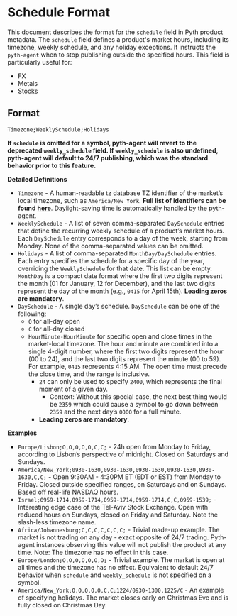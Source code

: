 # Schedule Format


This document describes the format for the `schedule` field in Pyth product metadata.
The `schedule` field defines a product's market hours, including its timezone, weekly schedule, and any holiday exceptions.
It instructs the `pyth-agent` when to stop publishing outside the specified hours.
This field is particularly useful for:


- FX
- Metals
- Stocks

## Format

```plain
Timezone;WeeklySchedule;Holidays
```

**If `schedule` is omitted for a symbol, pyth-agent will revert to the deprecated `weekly_schedule` field.
If `weekly_schedule` is also undefined, pyth-agent will default to 24/7 publishing, which was the standard behavior prior to this feature.**

**Detailed Definitions**

- `Timezone` - A human-readable tz database TZ identifier of the market’s local timezone, such as `America/New_York`. 
**Full list of identifiers can be found [here](https://en.wikipedia.org/wiki/List_of_tz_database_time_zones)**.
Daylight-saving time is automatically handled by the pyth-agent.
- `WeeklySchedule` - A list of seven comma-separated `DaySchedule` entries that define the recurring weekly schedule of a product’s market hours.
Each `DaySchedule` entry corresponds to a day of the week, starting from Monday.
None of the comma-separated values can be omitted.
- `Holidays` - A list of comma-separated `MonthDay/DaySchedule` entries.
Each entry specifies the schedule for a specific day of the year, overriding the `WeeklySchedule` for that date.
This list can be empty. `MonthDay` is a compact date format where the first two digits represent the month (01 for January, 12 for December),
and the last two digits represent the day of the month (e.g., `0415` for April 15th). **Leading zeros are mandatory**.
- `DaySchedule` - A single day’s schedule. `DaySchedule` can be one of the following:
  - `O` for all-day open
  - `C` for all-day closed
  - `HourMinute-HourMinute` for specific open and close times in the market-local timezone.
  The hour and minute are combined into a single 4-digit number, where the first two digits represent the hour (00 to 24),
  and the last two digits represent the minute (00 to 59).
  For example, `0415` represents 4:15 AM. The open time must precede the close time, and the range is inclusive.
    - `24` can only be used to specify `2400`, which represents the final moment of a given day.
      - Context: Without this special case, the next best thing would be `2359` which could cause a symbol to go down between `2359` and the next day’s `0000` for a full minute.
    - **Leading zeros are mandatory**.

**Examples**

- `Europe/Lisbon;O,O,O,O,O,C,C;` - 24h open from Monday to Friday, according to Lisbon’s perspective of midnight. Closed on Saturdays and Sundays.
- `America/New_York;0930-1630,0930-1630,0930-1630,0930-1630,0930-1630,C,C;` - Open 9:30AM - 4:30PM ET (EDT or EST) 
from Monday to Friday. Closed outside specified ranges, on Saturdays and on Sundays. Based off real-life NASDAQ hours.
- `Israel;0959-1714,0959-1714,0959-1714,0959-1714,C,C,0959-1539;` - Interesting edge case of the Tel-Aviv Stock Exchange. Open with reduced hours on Sundays, closed on Friday and Saturday. Note the slash-less timezone name.
- `Africa/Johannesburg;C,C,C,C,C,C,C;` - Trivial made-up example. The market is not trading on any day - exact opposite of 24/7 trading. Pyth-agent instances observing this value will not publish the product at any time. Note: The timezone has no effect in this case.
- `Europe/London;O,O,O,O,O,O,O;` - Trivial example. The market is open at all times and the timezone has no effect. Equivalent to default 24/7 behavior when `schedule` and `weekly_schedule` is not specified on a symbol.
- `America/New_York;O,O,O,O,O,C,C;1224/0930-1300,1225/C` - An example of specifying holidays. The market closes early on Christmas Eve and is fully closed on Christmas Day.
